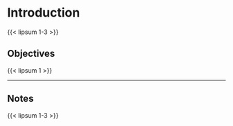 # Introduction {.unnumbered}

{{< lipsum 1-3 >}}

## Objectives

{{< lipsum 1 >}}

---

## Notes

{{< lipsum 1-3 >}}
